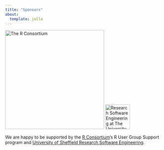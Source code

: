 ```yaml
---
title: "Sponsors"
about:
  template: jolla
---
```

::: {.center}
[![The R Consortium](/www/RConsortium.png){width="320px"}](https://www.r-consortium.org)
[]{.spacer }
<!-- markdownlint-disable MD013 -->
[![Research Software Engineering at The University of Sheffield](https://rse.shef.ac.uk/assets/images/logo/rse-logoonly-stroke.png){width="80px"}](https://rse.shef.ac.uk)
<!-- markdownlint-enable MD013 -->
:::

::: {style="text-align: left;"}

We are happy to be supported by the [R Consortium](https://www.r-consortium.org)'s R User Group Support program and
[University of Sheffield Research Software Engineering](http://rse.shef.ac.uk/).

:::
